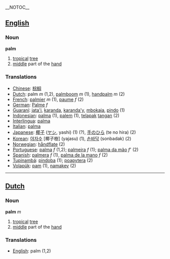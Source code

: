 __NOTOC__

==[[English]]==

=== Noun ===
'''palm'''
# [[tropical]] [[tree]]
# [[middle]] part of the [[hand]]

=== Translations ===
*[[Chinese]]: [[棕榈]]
*[[Dutch]]: palm ''m'' (1,2), [[palmboom]] ''m'' (1), [[handpalm]] ''m'' (2)
*[[French]]: [[palmier]] ''m'' (1), [[paume]] ''f'' (2)
*[[German]]: [[Palme]] ''f''
*[[Guaraní]]: [[jata'i]], [[karanda]], [[karanda'y]], [[mbokaja]], [[pindo]] (1)
*[[Indonesian]]: [[palma]] (1), [[palem]] (1), [[telapak]] [[tangan]] (2)
*[[Interlingua]]: [[palma]] 
*[[Italian]]: [[palma]] 
*[[Japanese]]: [[椰子]] ([[ヤシ]], yashi) (1) (?), [[手のひら]] (te no hira) (2)
*[[Korean]]: [[야자수]] [椰子樹] (yajasu) (1), [[손바닥]] (sonbadak) (2)
*[[Norwegian]]: [[håndflate]] (2)
*[[Portuguese]]: [[palma]] ''f'' (1,2); [[palmeira]] ''f'' (1); [[palma da mão]] ''f''' (2)
*[[Spanish]]: [[palmera]] ''f'' (1), [[palma de la mano]] ''f'' (2)
*[[Tupinambá]]: [[pindoba]] (1); [[poapytera]] (2)
*[[Volapük]]: [[pam]] (1), [[namakev]] (2)
----
==[[Dutch]]==

=== Noun ===
'''palm''' ''m''
# [[tropical]] [[tree]]
# [[middle]] part of the [[hand]]

=== Translations ===
*[[English]]: palm (1,2)